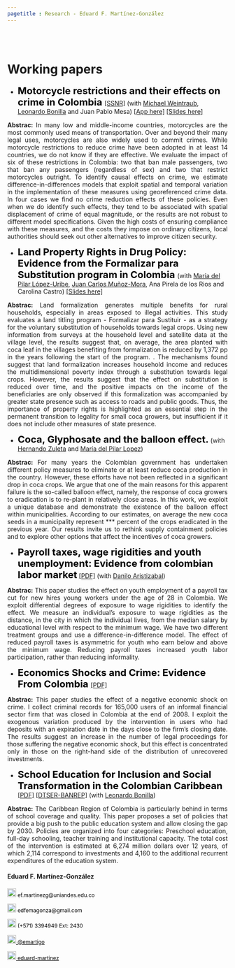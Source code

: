 ```yaml
---
pagetitle : Research - Eduard F. Martínez-González
---
```


<br>  </br> <!--- Agrega lineas en blanco --->

# Working papers

<p>  </p> <!--- Agrega una linea en blanco --->

<!------------- Panel de la izquierda ------------->
<div class="col-sm-9">

<!--- Documento 1 --->

* <strong style="color:black;font-size:22px;"> Motorcycle restrictions and their effects on crime in Colombia </strong>  [[SSNR]](https://papers.ssrn.com/sol3/papers.cfm?abstract_id=4072147) (with [Michael Weintraub](http://michael-weintraub.squarespace.com), [Leonardo Bonilla](https://investiga.banrep.gov.co/es/profile/76) and Juan Pablo Mesa) [[App here]](https://eduard-martinez.shinyapps.io/restriction-app/) [[Slides here]](https://eduard-martinez.github.io/research/slides.pdf)

 <p align="justify"> **Abstrac:** In many low and middle-income countries, motorcycles are the most commonly used means of transportation. Over and beyond their many legal uses, motorcycles are also widely used to commit crimes. While motorcycle restrictions to reduce crime have been adopted in at least 14 countries, we do not know if they are effective. We evaluate the impact of six of these restrictions in Colombia: two that ban male passengers, two that ban any passengers (regardless of sex) and two that restrict motorcycles outright. To identify causal effects on crime, we estimate difference-in-differences models that exploit spatial and temporal variation in the implementation of these measures using georeferenced crime data. In four cases we find no crime reduction effects of these policies. Even when we do identify such effects, they tend to be associated with spatial displacement of crime of equal magnitude, or the results are not robust to different model specifications. Given the high costs of ensuring compliance with these measures, and the costs they impose on ordinary citizens, local authorities should seek out other alternatives to improve citizen security. </p>

<!--- Documento 2 --->

* <strong style="color:black;font-size:22px;"> Land Property Rights in Drug Policy: Evidence from the Formalizar para Substitution program in Colombia </strong> (with [María del Pilar López-Uribe](https://sites.google.com/site/marialopezuribe00/), [Juan Carlos Muñoz-Mora](https://www.eafit.edu.co/docentes-investigadores/Paginas/juan-carlos-munoz.aspx), Ana Pirela de los Rios and Carolina Castro) [[Slides here]](https://eduard-martinez.github.io/research/slides_fxs.pdf)

 <p align="justify"> **Abstrac:** Land formalization generates multiple benefits for rural households, especially in areas exposed to illegal activities. This study evaluates a land titling program - Formalizar para Sustituir - as a strategy for the voluntary substitution of households towards legal crops. Using new information from surveys at the household level and satellite data at the village level, the results suggest that, on average, the area planted with coca leaf in the villages benefiting from formalization is reduced by 1,372 pp in the years following the start of the program. . The mechanisms found suggest that land formalization increases household income and reduces the multidimensional poverty index through a substitution towards legal crops. However, the results suggest that the effect on substitution is reduced over time, and the positive impacts on the income of the beneficiaries are only observed if this formalization was accompanied by greater state presence such as access to roads and public goods. Thus, the importance of property rights is highlighted as an essential step in the permanent transition to legality for small coca growers, but insufficient if it does not include other measures of state presence. </p>

<!--- Documento 3 --->

* <strong style="color:black;font-size:22px;">Coca, Glyphosate and the balloon effect.</strong> (with [Hernando Zuleta](https://economia.uniandes.edu.co/profesores/hernando-zuleta) and [María del Pilar Lopez](https://sites.google.com/site/marialopezuribe00/))

<p align="justify"> **Abstrac:** For many years the Colombian government has undertaken different policy measures to eliminate or at least reduce coca production in the country. However, these efforts have not been reflected in a significant drop in coca crops. We argue that one of the main reasons for this apparent failure is the so-called balloon effect, namely, the response of coca growers to eradication is to re-plant in relatively close areas. In this work, we exploit a unique database and demonstrate the existence of the balloon effect within municipalities. According to our estimates, on average the new coca seeds in a municipality represent *** percent of the crops eradicated in the previous year. Our results invite us to rethink supply containment policies and to explore other options that affect the incentives of coca growers. </p>

<!--- Documento 4 --->

* <strong style="color:black;font-size:22px;">Payroll taxes, wage rigidities and youth unemployment: Evidence from colombian labor market</strong> [[PDF]](https://eduard-martinez.github.io/research/youth_unemployment.pdf) (with [Danilo Aristizabal](http://danilo-aristizabal.github.io))

<p align="justify"> **Abstrac:** This paper studies the effect on youth employment of a payroll tax cut for new hires young workers under the age of 28 in Colombia. We exploit differential degrees of exposure to wage rigidities to identify the effect. We measure an individual’s exposure to wage rigidities as the distance, in the city in which the individual lives, from the median salary by educational level with respect to the minimum wage. We have two different treatment groups and use a difference-in-difference model. The effect of reduced payroll taxes is asymmetric for youth who earn below and above the minimum wage. Reducing payroll taxes increased youth labor participation, rather than reducing informality. </p>

<!--- Documento 5 --->

* <strong style="color:black;font-size:22px;"> Economics Shocks and Crime: Evidence From Colombia </strong> [[PDF]](https://eduard-martinez.github.io/research/jmp/economics_shocks.pdf) 

<p align="justify"> **Abstrac:** This paper studies the effect of a negative economic shock on crime. I collect criminal records for 165,000 users of an informal financial sector firm that was closed in Colombia at the end of 2008. I exploit the exogenous variation produced by the intervention in users who had deposits with an expiration date in the days close to the firm's closing date. The results suggest an increase in the number of legal proceedings for those suffering the negative economic shock, but this effect is concentrated only in those on the right-hand side of the distribution of unrecovered investments. </p>

<!--- Documento 6 --->

* <strong style="color:black;font-size:22px;">School Education for Inclusion and Social Transformation in the Colombian Caribbean</strong> [[PDF]](https://eduard-martinez.github.io/research/caribbean_education.pdf) [[DTSER-BANREP]](https://www.banrep.gov.co/es/publicaciones/documento-de-trabajo-economia-regional-y-urbana-263) (with [Leonardo Bonilla](https://investiga.banrep.gov.co/es/profile/76))

<p align="justify"> **Abstrac:** The Caribbean Region of Colombia is particularly behind in terms of school coverage and quality. This paper proposes a set of policies that provide a big push to the public education system and allow closing the gap by 2030. Policies are organized into four categories: Preschool education, full-day schooling, teacher training and institutional capacity. The total cost of the intervention is estimated at 6,274 million dollars over 12 years, of which 2,114 correspond to investments and 4,160 to the additional recurrent expenditures of the education system. </p>

</div>
<!------------- Panel de la izquierda ------------->


<!------------- Panel de la derecha ------------->
<div class="col-sm-3">

#### Eduard F. Martínez-González
 
<!-- Correo -->
<p style="color:black;font-size:12px;"><img alt="Qries" src="./images/correo.png" width=20" height="20"> ef.martinezg@uniandes.edu.co </img></p>

<!-- Correo -->
<p style="color:black;font-size:12px;"><img alt="Qries" src="./images/correo.png" width=20" height="20"> edfemagonza@gmail.com </img></p>

<!-- Tel -->
<p style="color:black;font-size:12px;"><img alt="Qries" src="./images/tel.png" width=20" height="20"> (+571) 3394949 Ext: 2430</img></p>

<!-- Twitter -->
 <a href="https://twitter.com/emartigo" style="color:black;font-size:12px;"> <img alt="Qries" src="./images/twitter.jpg" width=20" height="20">  @emartigo</a> 

<!-- GitHub -->
<a href="https://github.com/eduard-martinez" style="color:black;font-size:12px;"> <img alt="Qries" src="./images/github.png" width=20" height="20">  eduard-martinez</a>
</div>
<!------------- Panel de la derecha ------------->



<br>  </br> <!--- Agrega lineas en blanco --->